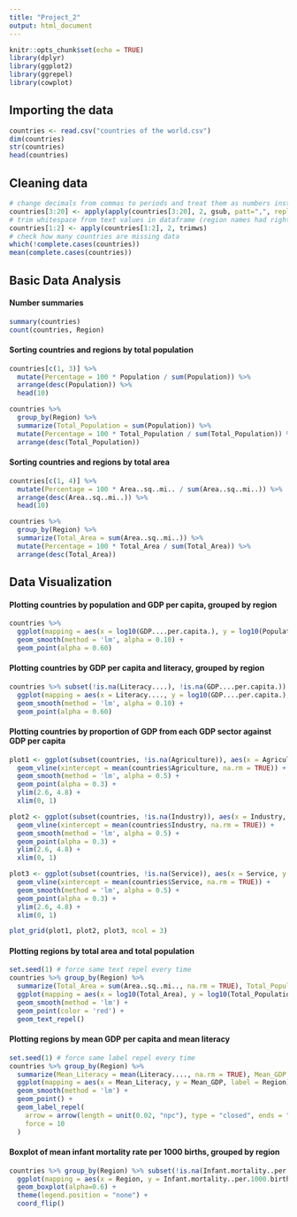 ---
title: "Project_2"
output: html_document
---

```{r setup, include=FALSE}
knitr::opts_chunk$set(echo = TRUE)
library(dplyr)
library(ggplot2)
library(ggrepel)
library(cowplot)
```

## Importing the data

```{r}
countries <- read.csv("countries of the world.csv")
dim(countries)
str(countries)
head(countries)
```

## Cleaning data

```{r}
# change decimals from commas to periods and treat them as numbers instead of factors
countries[3:20] <- apply(apply(countries[3:20], 2, gsub, patt=",", replace="."), 2, as.numeric)
# trim whitespace from text values in dataframe (region names had right-side filler)
countries[1:2] <- apply(countries[1:2], 2, trimws)
# check how many countries are missing data
which(!complete.cases(countries))
mean(complete.cases(countries))
```

## Basic Data Analysis

#### Number summaries

```{r}
summary(countries)
count(countries, Region)
```

#### Sorting countries and regions by total population

```{r}
countries[c(1, 3)] %>%
  mutate(Percentage = 100 * Population / sum(Population)) %>%
  arrange(desc(Population)) %>%
  head(10)

countries %>%
  group_by(Region) %>%
  summarize(Total_Population = sum(Population)) %>%
  mutate(Percentage = 100 * Total_Population / sum(Total_Population)) %>%
  arrange(desc(Total_Population))
```

#### Sorting countries and regions by total area

```{r}
countries[c(1, 4)] %>%
  mutate(Percentage = 100 * Area..sq..mi.. / sum(Area..sq..mi..)) %>%
  arrange(desc(Area..sq..mi..)) %>%
  head(10)

countries %>%
  group_by(Region) %>%
  summarize(Total_Area = sum(Area..sq..mi..)) %>%
  mutate(Percentage = 100 * Total_Area / sum(Total_Area)) %>%
  arrange(desc(Total_Area))
```

## Data Visualization

#### Plotting countries by population and GDP per capita, grouped by region

```{r}
countries %>%
  ggplot(mapping = aes(x = log10(GDP....per.capita.), y = log10(Population), color = factor(Region))) +
  geom_smooth(method = 'lm', alpha = 0.10) +
  geom_point(alpha = 0.60)
```

#### Plotting countries by GDP per capita and literacy, grouped by region

```{r}
countries %>% subset(!is.na(Literacy....), !is.na(GDP....per.capita.)) %>%
  ggplot(mapping = aes(x = Literacy...., y = log10(GDP....per.capita.), color = factor(Region))) +
  geom_smooth(method = 'lm', alpha = 0.10) +
  geom_point(alpha = 0.60)
```

#### Plotting countries by proportion of GDP from each GDP sector against GDP per capita

```{r}
plot1 <- ggplot(subset(countries, !is.na(Agriculture)), aes(x = Agriculture, y = log10(GDP....per.capita.))) +
  geom_vline(xintercept = mean(countries$Agriculture, na.rm = TRUE)) +
  geom_smooth(method = 'lm', alpha = 0.5) +
  geom_point(alpha = 0.3) +
  ylim(2.6, 4.8) +
  xlim(0, 1)

plot2 <- ggplot(subset(countries, !is.na(Industry)), aes(x = Industry, y = log10(GDP....per.capita.))) +
  geom_vline(xintercept = mean(countries$Industry, na.rm = TRUE)) +
  geom_smooth(method = 'lm', alpha = 0.5) +
  geom_point(alpha = 0.3) +
  ylim(2.6, 4.8) +
  xlim(0, 1)

plot3 <- ggplot(subset(countries, !is.na(Service)), aes(x = Service, y = log10(GDP....per.capita.))) +
  geom_vline(xintercept = mean(countries$Service, na.rm = TRUE)) +
  geom_smooth(method = 'lm', alpha = 0.5) +
  geom_point(alpha = 0.3) +
  ylim(2.6, 4.8) +
  xlim(0, 1)

plot_grid(plot1, plot2, plot3, ncol = 3)
```

#### Plotting regions by total area and total population

```{r}
set.seed(1) # force same text repel every time
countries %>% group_by(Region) %>%
  summarize(Total_Area = sum(Area..sq..mi.., na.rm = TRUE), Total_Population = sum(Population, na.rm = TRUE)) %>%
  ggplot(mapping = aes(x = log10(Total_Area), y = log10(Total_Population), label = Region)) +
  geom_smooth(method = 'lm') +
  geom_point(color = 'red') +
  geom_text_repel()
```

#### Plotting regions by mean GDP per capita and mean literacy

```{r}
set.seed(1) # force same label repel every time
countries %>% group_by(Region) %>%
  summarize(Mean_Literacy = mean(Literacy...., na.rm = TRUE), Mean_GDP = mean(GDP....per.capita., na.rm = TRUE)) %>%
  ggplot(mapping = aes(x = Mean_Literacy, y = Mean_GDP, label = Region)) +
  geom_smooth(method = 'lm') +
  geom_point() + 
  geom_label_repel(
    arrow = arrow(length = unit(0.02, "npc"), type = "closed", ends = "first"),
    force = 10
  )
```

#### Boxplot of mean infant mortality rate per 1000 births, grouped by region

```{r}
countries %>% group_by(Region) %>% subset(!is.na(Infant.mortality..per.1000.births.)) %>%
  ggplot(mapping = aes(x = Region, y = Infant.mortality..per.1000.births., fill = Region)) +
  geom_boxplot(alpha=0.6) +
  theme(legend.position = "none") +
  coord_flip()
```